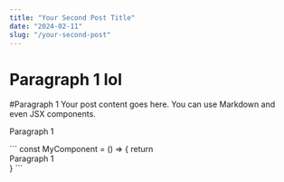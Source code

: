 ```yaml
---
title: "Your Second Post Title"
date: "2024-02-11"
slug: "/your-second-post"
---
```


# Paragraph 1 lol
#Paragraph 1
Your post content goes here. You can use Markdown and even JSX components.
<p>Paragraph 1</p>
```
const MyComponent = () => {
  return <div>Paragraph 1</div>
}
```

